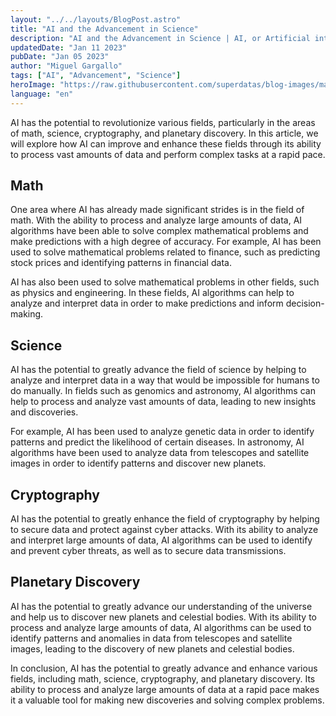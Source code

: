 ```yaml
---
layout: "../../layouts/BlogPost.astro"
title: "AI and the Advancement in Science"
description: "AI and the Advancement in Science | AI, or Artificial intelligence, is a rapidly growing field that has the potential to revolutionize a wide range of industries. In this article, we'll explore just a few of the many reasons why AI is a valuable resource for businesses of all types."
updatedDate: "Jan 11 2023"
pubDate: "Jan 05 2023"
author: "Miguel Gargallo"
tags: ["AI", "Advancement", "Science"]
heroImage: "https://raw.githubusercontent.com/superdatas/blog-images/main/ai-advancement-science.png"
language: "en"
--- 
```


AI has the potential to revolutionize various fields, particularly in the areas of math, science, cryptography, and planetary discovery. In this article, we will explore how AI can improve and enhance these fields through its ability to process vast amounts of data and perform complex tasks at a rapid pace.

## Math

One area where AI has already made significant strides is in the field of math. With the ability to process and analyze large amounts of data, AI algorithms have been able to solve complex mathematical problems and make predictions with a high degree of accuracy. For example, AI has been used to solve mathematical problems related to finance, such as predicting stock prices and identifying patterns in financial data.

AI has also been used to solve mathematical problems in other fields, such as physics and engineering. In these fields, AI algorithms can help to analyze and interpret data in order to make predictions and inform decision-making.

## Science

AI has the potential to greatly advance the field of science by helping to analyze and interpret data in a way that would be impossible for humans to do manually. In fields such as genomics and astronomy, AI algorithms can help to process and analyze vast amounts of data, leading to new insights and discoveries.

For example, AI has been used to analyze genetic data in order to identify patterns and predict the likelihood of certain diseases. In astronomy, AI algorithms have been used to analyze data from telescopes and satellite images in order to identify patterns and discover new planets.

## Cryptography

AI has the potential to greatly enhance the field of cryptography by helping to secure data and protect against cyber attacks. With its ability to analyze and interpret large amounts of data, AI algorithms can be used to identify and prevent cyber threats, as well as to secure data transmissions.

## Planetary Discovery

AI has the potential to greatly advance our understanding of the universe and help us to discover new planets and celestial bodies. With its ability to process and analyze large amounts of data, AI algorithms can be used to identify patterns and anomalies in data from telescopes and satellite images, leading to the discovery of new planets and celestial bodies.

In conclusion, AI has the potential to greatly advance and enhance various fields, including math, science, cryptography, and planetary discovery. Its ability to process and analyze large amounts of data at a rapid pace makes it a valuable tool for making new discoveries and solving complex problems.
